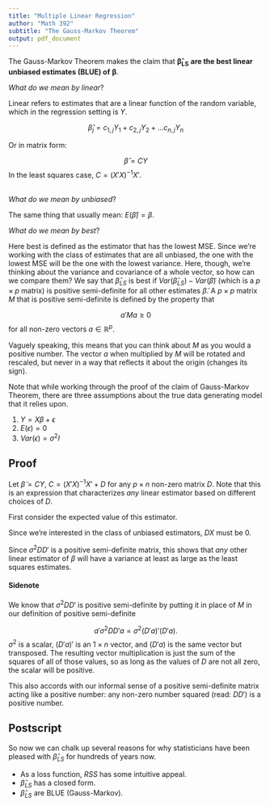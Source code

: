 ```yaml
---
title: "Multiple Linear Regression"
author: "Math 392"
subtitle: "The Gauss-Markov Theorem"
output: pdf_document
---
```


The Gauss-Markov Theorem makes the claim that $\boldsymbol{\hat{\beta}_{LS}}$ **are the best linear unbiased estimates (BLUE) of** $\boldsymbol{\beta}$.
\

*What do we mean by linear*?

Linear refers to estimates that are a linear function of the random variable, which in the regression setting is $Y$.

$$
\hat{\beta}_j = c_{1,j}Y_1 + c_{2,j}Y_2 + \ldots c_{n,j}Y_n
$$

Or in matrix form:

$$
\hat{\beta} = CY
$$
In the least squares case, $C = (X'X)^{-1}X'$.  
\

*What do we mean by unbiased*?

The same thing that usually mean: $E(\hat{\beta}) = \beta$.
\

*What do we mean by best*?

Here best is defined as the estimator that has the lowest MSE. Since we're working with the class of estimates that are all unbiased, the one with the lowest MSE will be the one with the lowest variance. Here, though, we're thinking about the variance and covariance of a whole vector, so how can we compare them?  We say that $\hat{\beta}_{LS}$ is best if $Var(\hat{\beta}_{LS}) - Var(\tilde{\beta})$ (which is a $p \times p$ matrix) is positive semi-definite for all other estimates $\tilde{\beta}$. A $p \times p$ matrix $M$ that is positive semi-definite is defined by the property that

$$
a'Ma \ge 0
$$
for all non-zero vectors $a \in \mathbb{R}^p$.

Vaguely speaking, this means that you can think about $M$ as you would a positive number. The vector $a$ when multiplied by $M$ will be rotated and rescaled, but never in a way that reflects it about the origin (changes its sign).
\

Note that while working through the proof of the claim of Gauss-Markov Theorem, there are three assumptions about the true data generating model that it relies upon.

1. $Y = X\beta + \epsilon$
2. $E(\epsilon) = 0$
3. $Var(\epsilon) = \sigma^2I$


## Proof

Let $\tilde{\beta} = CY$, $C = (X'X)^{-1}X' + D$ for any $p \times n$ non-zero matrix $D$. Note that this is an expression that characterizes *any* linear estimator based on different choices of $D$.

First consider the expected value of this estimator.

\begin{align}
E(\tilde{\beta}) = E(CY) &= CE(Y) \\
&= CE(X\beta + \epsilon) \\
&= CE(X\beta) + CE(\epsilon) \\
&= CX\beta \\
&= ((X'X)^{-1}X' + D)X\beta \\
&= (X'X)^{-1}X'X\beta + DX\beta \\
&= \beta + DX\beta
\end{align}

Since we're interested in the class of unbiased estimators, $DX$ must be 0.

\begin{align}
Var(\tilde{\beta}) &= Var(CY) \\
&= CVar(Y)C' \\
&= C\sigma^2IC' \\
&= \sigma^2((X'X)^{-1}X' + D)[(X'X)^{-1}X' + D]' \\
&= \sigma^2((X'X)^{-1}X' + D)(X(X'X)^{-1} + D') \\
&= \sigma^2[(X'X)^{-1}X'X(X'X)^{-1} + (X'X)^{-1}X'D' +
DX(X'X)^{-1} + DD']\\
&= \sigma^2(X'X)^{-1} + \sigma^2DD' \\
&= Var(\hat{\beta}_{LS}) + \sigma^2DD'
\end{align}

Since $\sigma^2DD'$ is a positive semi-definite matrix, this shows that *any* other linear estimator of $\beta$ will have a variance at least as large as the least squares estimates.

#### Sidenote
We know that $\sigma^2 DD'$ is positive semi-definite by putting it in place of $M$ in our definition of positive semi-definite

$$
a'\sigma^2DD'a = \sigma^2 (D'a)'(D'a).
$$
$\sigma^2$ is a scalar, $(D'a)'$ is an $1 \times n$ vector, and $(D'a)$ is the same vector but transposed. The resulting vector multiplication is just the sum of the squares of all of those values, so as long as the values of $D$ are not all zero, the scalar will be positive.

This also accords with our informal sense of a positive semi-definite matrix acting like a positive number: any non-zero number squared (read: $DD'$) is a positive number.


## Postscript

So now we can chalk up several reasons for why statisticians have been pleased with $\hat{\beta}_{LS}$ for hundreds of years now.

- As a loss function, $RSS$ has some intuitive appeal.
- $\hat{\beta}_{LS}$ has a closed form.
- $\hat{\beta}_{LS}$ are BLUE (Gauss-Markov).

